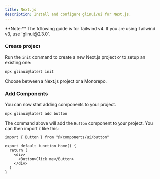 ```yaml
---
title: Next.js
description: Install and configure glinui/ui for Next.js.
---
```


<Callout className="bg-blue-50 border-blue-600 dark:border-blue-900 dark:bg-blue-950 mb-6 [&_code]:bg-blue-100 dark:[&_code]:bg-blue-900">
  **Note:** The following guide is for Tailwind v4. If you are using Tailwind
  v3, use `glinui@2.3.0`.
</Callout>

<Steps>

### Create project

Run the `init` command to create a new Next.js project or to setup an existing one:

```bash
npx glinui@latest init
```

Choose between a Next.js project or a Monorepo.

### Add Components

You can now start adding components to your project.

```bash
npx glinui@latest add button
```

The command above will add the `Button` component to your project. You can then import it like this:

```tsx {1,6} showLineNumbers
import { Button } from "@/components/ui/button"

export default function Home() {
  return (
    <div>
      <Button>Click me</Button>
    </div>
  )
}
```

</Steps>
